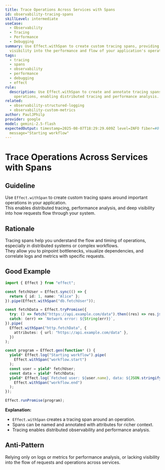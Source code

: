 ```yaml
---
title: Trace Operations Across Services with Spans
id: observability-tracing-spans
skillLevel: intermediate
useCase:
  - Observability
  - Tracing
  - Performance
  - Debugging
summary: Use Effect.withSpan to create custom tracing spans, providing detailed
  visibility into the performance and flow of your application's operations.
tags:
  - tracing
  - spans
  - observability
  - performance
  - debugging
  - effect
rule:
  description: Use Effect.withSpan to create and annotate tracing spans for
    operations, enabling distributed tracing and performance analysis.
related:
  - observability-structured-logging
  - observability-custom-metrics
author: PaulJPhilp
provider: google
model: gemini-2.5-flash
expectedOutput: timestamp=2025-08-07T18:29:29.609Z level=INFO fiber=#0
  message="Starting workflow"
---
```


# Trace Operations Across Services with Spans

## Guideline

Use `Effect.withSpan` to create custom tracing spans around important operations in your application.  
This enables distributed tracing, performance analysis, and deep visibility into how requests flow through your system.

## Rationale

Tracing spans help you understand the flow and timing of operations, especially in distributed systems or complex workflows.  
They allow you to pinpoint bottlenecks, visualize dependencies, and correlate logs and metrics with specific requests.

## Good Example

```typescript
import { Effect } from "effect";

const fetchUser = Effect.sync(() => {
  return { id: 1, name: "Alice" };
}).pipe(Effect.withSpan("db.fetchUser"));

const fetchData = Effect.tryPromise({
  try: () => fetch("https://api.example.com/data").then((res) => res.json()),
  catch: (err) => `Network error: ${String(err)}`,
}).pipe(
  Effect.withSpan("http.fetchData", {
    attributes: { url: "https://api.example.com/data" },
  })
);

const program = Effect.gen(function* () {
  yield* Effect.log("Starting workflow").pipe(
    Effect.withSpan("workflow.start")
  );
  const user = yield* fetchUser;
  const data = yield* fetchData;
  yield* Effect.log(`Fetched user: ${user.name}, data: ${JSON.stringify(data)}`).pipe(
    Effect.withSpan("workflow.end")
  );
});

Effect.runPromise(program);

```

**Explanation:**  
- `Effect.withSpan` creates a tracing span around an operation.
- Spans can be named and annotated with attributes for richer context.
- Tracing enables distributed observability and performance analysis.

## Anti-Pattern

Relying only on logs or metrics for performance analysis, or lacking visibility into the flow of requests and operations across services.